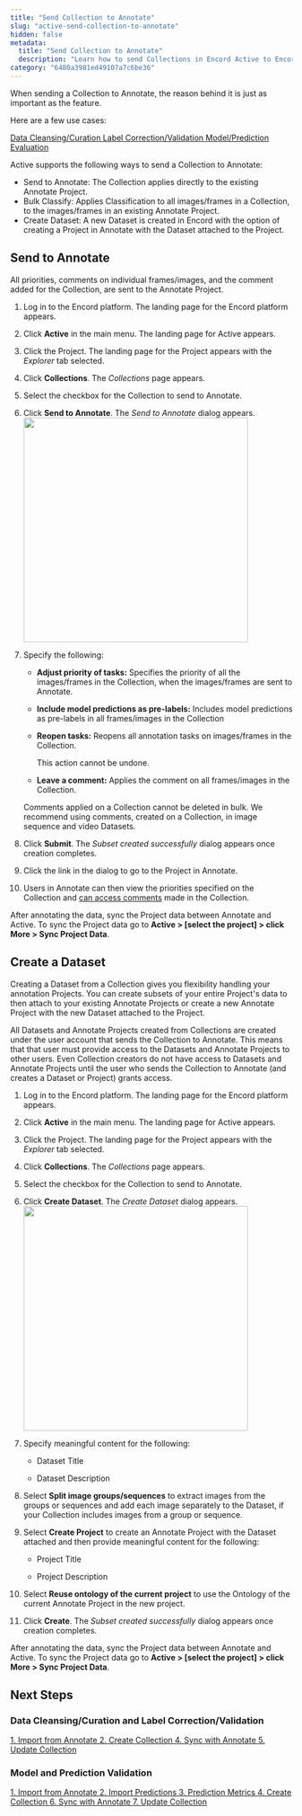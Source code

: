 ```yaml
---
title: "Send Collection to Annotate"
slug: "active-send-collection-to-annotate"
hidden: false
metadata: 
  title: "Send Collection to Annotate"
  description: "Learn how to send Collections in Encord Active to Encord Annotate."
category: "6480a3981ed49107a7c6be36"
---
```


When sending a Collection to Annotate, the reason behind it is just as important as the feature.

Here are a few use cases:

<div key="1" lang="en">
  <head>
    <meta charSet="UTF-8" />
    <meta content="width=device-width, initial-scale=1.0" name="viewport" />
    <title>Clickable Div</title>
  </head>
  <div className="container">
    <a
      className="clickable-div"
      href="/platform-documentation/Active/active-tutorials/active-use-cases"
    >
      Data Cleansing/Curation
    </a>
    <a
      className="clickable-div"
      href="/platform-documentation/Active/active-tutorials/active-use-cases"
    >
      Label Correction/Validation
    </a>
    <a
      className="clickable-div"
      href="/platform-documentation/Active/active-tutorials/active-use-cases"
    >
      Model/Prediction Evaluation
    </a>
  </div>
</div>



Active supports the following ways to send a Collection to Annotate:

- Send to Annotate: The Collection applies directly to the existing Annotate Project.
- Bulk Classify: Applies Classification to all images/frames in a Collection, to the images/frames in an existing Annotate Project.
- Create Dataset: A new Dataset is created in Encord with the option of creating a Project in Annotate with the Dataset attached to the Project.

## Send to Annotate

All priorities, comments on individual frames/images, and the comment added for the Collection, are sent to the Annotate Project.

<AccordionGroup>
   <Accordion title="To send a Collection to Annotate:">

1. Log in to the Encord platform.
   The landing page for the Encord platform appears.
   
2. Click **Active** in the main menu.
   The landing page for Active appears.

3. Click the Project.
   The landing page for the Project appears with the _Explorer_ tab selected.

4. Click **Collections**.
   The _Collections_ page appears.

5. Select the checkbox for the Collection to send to Annotate.

6. Click **Send to Annotate**.
   The _Send to Annotate_ dialog appears.
   <img src="https://storage.googleapis.com/docs-media.encord.com/static/img/active/user-guide/active-send-to-annotate.png" width="400" />

7. Specify the following:

   - **Adjust priority of tasks:** Specifies the priority of all the images/frames in the Collection, when the images/frames are sent to Annotate.
   
   - **Include model predictions as pre-labels:** Includes model predictions as pre-labels in all frames/images in the Collection

   - **Reopen tasks:** Reopens all annotation tasks on images/frames in the Collection.

     <Info>This action cannot be undone.</Info>
   
   - **Leave a comment:** Applies the comment on all frames/images in the Collection.

   <Warning>Comments applied on a Collection cannot be deleted in bulk. We recommend using comments, created on a Collection, in image sequence and video Datasets.</Warning>

8. Click **Submit**.
   The _Subset created successfully_ dialog appears once creation completes.

9. Click the link in the dialog to go to the Project in Annotate.

10. Users in Annotate can then view the priorities specified on the Collection and [can access comments](/platform-documentation/Annotate/annotate-label-editor#comments) made in the Collection. 

<Note>After annotating the data, sync the Project data between Annotate and Active. To sync the Project data go to **Active > [select the project] > click More > Sync Project Data**.</Note>

  </Accordion>
</AccordionGroup>

## Create a Dataset

Creating a Dataset from a Collection gives you flexibility handling your annotation Projects. You can create subsets of your entire Project's data to then attach to your existing Annotate Projects or create a new Annotate Project with the new Dataset attached to the Project.

<Note>All Datasets and Annotate Projects created from Collections are created under the user account that sends the Collection to Annotate. This means that that user must provide access to the Datasets and Annotate Projects to other users. Even Collection creators do not have access to Datasets and Annotate Projects until the user who sends the Collection to Annotate (and creates a Dataset or Project) grants access.</Note>

<AccordionGroup>
  <Accordion title="To create a Dataset, based on a Collection, to Annotate:">

1. Log in to the Encord platform.
   The landing page for the Encord platform appears.
   
2. Click **Active** in the main menu.
   The landing page for Active appears.

3. Click the Project.
   The landing page for the Project appears with the _Explorer_ tab selected.

4. Click **Collections**.
   The _Collections_ page appears.

5. Select the checkbox for the Collection to send to Annotate.

6. Click **Create Dataset**.
   The _Create Dataset_ dialog appears.
   <img src="https://storage.googleapis.com/docs-media.encord.com/static/img/active/user-guide/active-create-dataset_01.png" width="400" />

7. Specify meaningful content for the following:

   - Dataset Title
   
   - Dataset Description

8. Select **Split image groups/sequences** to extract images from the groups or sequences and add each image separately to the Dataset, if your Collection includes images from a group or sequence.

9. Select **Create Project** to create an Annotate Project with the Dataset attached and then provide meaningful content for the following:

   - Project Title
   
   - Project Description

10. Select **Reuse ontology of the current project** to use the Ontology of the current Annotate Project in the new project.

11. Click **Create**.
   The _Subset created successfully_ dialog appears once creation completes.

<Note>After annotating the data, sync the Project data between Annotate and Active. To sync the Project data go to **Active > [select the project] > click More > Sync Project Data**.</Note>

## Next Steps

### Data Cleansing/Curation and Label Correction/Validation

<div key="1" lang="en">
  <head>
    <meta charSet="UTF-8" />
    <meta content="width=device-width, initial-scale=1.0" name="viewport" />
    <title>Clickable Div</title>
  </head>
  <div className="container">
    <a
      className="clickable-div"
      href="/platform-documentation/Active/active-import/active-import-from-annotate"
    >
      1. Import from Annotate
    </a>
    <a
      className="clickable-div"
      href="/platform-documentation/Active/active-how-to/active-create-collections"
    >
      2. Create Collection
    </a>
    <a
      className="clickable-div"
      href="/platform-documentation/Active/active-how-to/active-sync-with-annotate"
    >
      4. Sync with Annotate
    </a>
    <a
      className="clickable-div"
      href="/platform-documentation/Active/active-how-to/active-update-collections"
    >
      5. Update Collection
    </a>
  </div>
</div>


### Model and Prediction Validation

<div key="1" lang="en">
  <head>
    <meta charSet="UTF-8" />
    <meta content="width=device-width, initial-scale=1.0" name="viewport" />
    <title>Clickable Div</title>
  </head>
  <div className="container">
    <a
      className="clickable-div"
      href="/platform-documentation/Active/active-import/active-import-from-annotate"
    >
      1. Import from Annotate
    </a>
    <a
      className="clickable-div"
      href="/platform-documentation/Active/active-how-to/active-import-model-predictions-cloud"
    >
      2. Import Predictions
    </a>
    <a
      className="clickable-div"
      href="/platform-documentation/Active/active-how-to/active-model-predictions-eval"
    >
      3. Prediction Metrics
    </a>
    <a
      className="clickable-div"
      href="/platform-documentation/Active/active-how-to/active-create-collections"
    >
      4. Create Collection
    </a>
    <a
      className="clickable-div"
      href="/platform-documentation/Active/active-how-to/active-sync-with-annotate"
    >
      6. Sync with Annotate
    </a>
    <a
      className="clickable-div"
      href="/platform-documentation/Active/active-how-to/active-update-collections"
    >
      7. Update Collection
    </a>
  </div>
</div>


</Accordion>
</AccordionGroup>